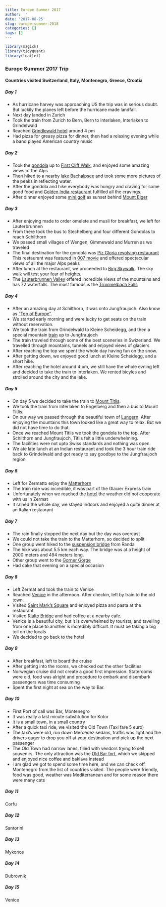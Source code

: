 ```yaml
---
title: Europe Summer 2017
author: ''
date: '2017-08-25'
slug: europe-summer-2018
categories: []
tags: []
---
```


```r
library(magick)
library(tidyquant)
library(leaflet)

```

### Europe Summer 2017 Trip

#### Countries visited Switzerland, Italy, Montenegro, Greece, Croatia

##### Day 1 

* As hurricane harvey was approaching US the trip was in serious doubt. But luckily the planes left before the hurricane made landfall.
* Next day landed in Zurich
* Took the train from Zurich to Bern, Bern to Interlaken, Interlaken to Grindelwald
* Reached [Grindlewald hotel](https://img.myswitzerland.com/mys/n49452/images/buehne/aussenansicht_kreuz__post.jpg) around 4 pm
* Had pizza for greasy pizza for dinner, then had a relaxing evening while a band played American country music


##### Day 2

* Took the [gondola](https://www.youtube.com/watch?v=JWHmG99jlwU) up to [First Cliff Walk](https://media.jungfrau.ch/image/upload/f_auto,fl_lossy,q_auto,c_crop,ar_1680:700/c_scale,w_1320/v1479810701/fileadmin/Grindelwald_First_Sommer/Grindelwald-First-Sommer-Cliff-Walk-Eiger-Moench-Jungfrau.jpg), and enjoyed some amazing views of the Alps
* Then hiked to a nearby [lake Bachalpsee](https://en.wikipedia.org/wiki/Bachalpsee#/media/File:Bachalpsee_reflection.jpg) and took some more pictures of the peaks in reflecting water.
* After the gondola and hike everybody was hungry and craving for some good food and [Golden India restaurant](https://www.google.com/maps/place/Golden+India/@46.6244728,7.9753073,12z/data=!4m8!1m2!2m1!1sGolden+India!3m4!1s0x478f9bf95116ebdd:0x6499491bcf71838!8m2!3d46.6244583!4d8.0430548) fulfilled all the cravings.
* After dinner enjoyed some [mini golf](https://www.google.com/maps/search/mini+golf/@46.6232805,8.0389147,19.66z) as sunset behind [Mount Eiger](https://img.myswitzerland.com/mys/n13929/images/buehne/Eiger_nordwand-1.jpg)


##### Day 3

* After enjoying made to order omelete and musli for breakfast, we left for Lauterbrunnen
* From there took the bus to Stechelberg and four different Gondolas to reach Schilthorn
* We passed small villages of Wengen, Gimmewald and Murren as we traveled
* The final destination for the gondola was [Piz Gloria revolving restaurant](https://img.myswitzerland.com/mys/n65937/images/buehne/piz_gloria_muerren.jpg)
This restaurant was featured in [007 movie](http://jamesbond.wikia.com/wiki/Piz_Gloria) and offered spectacular views of all the major Alps peaks
* After lunch at the restaurant, we proceeded to [Birg Skywalk](https://vimeo.com/206105774). The sky walk will test your fear of heights. 
* The [Lauterbrunnen Valley](https://img.myswitzerland.com/mys/n65934/images/buehne/st0042708_wilderswil_lauterbrunnental.jpg) offered incredible views of the mountains and has 72 waterfalls. The most famous is the [Trümmelbach Falls](https://travelguide.michelin.com/sites/default/files/styles/poi_slideshow/public/images/travel_guide/voyage_media-NX-14590/trummelbach-waterfalls.jpg?itok=5rZwVXst)

##### Day 4

* After an amazing day at Schilthorn, it was onto Jungfraujoch. Also know as ["Top of Europe"](https://media.jungfrau.ch/image/upload/f_auto,fl_lossy,q_auto,c_crop,ar_1680:700/c_scale,w_1410/v1499772463/fileadmin/Jungfraujoch_Top_of_Europe/Jungfraujoch-Sphinx-Gletscher-Sonnenuntergang.jpg).
* We started early morning and were lucky to get seats on the train without reservation.
* We took the train from Grindelwald to Kleine Scheidegg, and then a special mountain [train](https://www.youtube.com/watch?v=tVxONJO3-rs) up to Jungfraujoch
* The train traveled through some of the best sceneries in Swizerland. We travelled through mountains, tunnels and enjoyed views of glaciers.
* After reaching the top we spent the whole day having fun on the snow.
* After getting down, we enjoyed good lunch at Kleine Scheidegg, and a short hike.
* After reaching the hotel around 4 pm, we still have the whole evning left and decided to take the train to Interlaken. We rented bicyles and strolled around the city and the lake.

##### Day 5

* On day 5 we decided to take the train to [Mount Titlis](https://www.youtube.com/watch?v=xNvJj4BfD40). 
* We took the train from Interlaken to Engelberg and then a bus to Mount Titlis.
* On our way we passed through the beautiful town of [Lungern](https://www.youtube.com/watch?v=8nYywGiwudk). After enjoying the mountains this town looked like a great way to relax. But we did not have time to do that. 
* Once we reached Mount Titlis we took the gondola to the top. After Schilthorn and Jungfraujoch, Titlis felt a little underwhelming.
* The facilities were not upto Swiss standards and nothing was open.
* We ate late lunch at an Indian restaurant and took the 3 hour train ride back to Grindelwald and got ready to say goodbye to the Jungfraujoch region

##### Day 6

* Left for Zermatto enjoy the [Matterhorn](https://upload.wikimedia.org/wikipedia/commons/thumb/a/ac/Matterhorn_-_Zmuttgrat.jpg/1024px-Matterhorn_-_Zmuttgrat.jpg)
* The train ride was incredible, it was part of the Glacier Express train
* Unfortunately when we  reached the [hotel](https://t-ec.bstatic.com/images/hotel/max1024x768/524/52497153.jpg) the weather did not cooperate with us in Zermat
* It rained the whole day, we stayed indoors and enjoyed a quite dinner at an Italian restaurant

##### Day 7

* The rain finally stopped the next day but the day was overcast
* We could not take the train to the Matterhorn, so decided to split
* One group went hiked to the [suspension bridge](https://www.outdooractive.com/img//800/23754898/.jpg) from Randa
* The hike was about 5.5 km each way. The bridge was at a height of 2000 meters and 494 meters long.
* Other group went to the [Gorner Gorge](https://www.youtube.com/watch?v=faov0Vb2D70)
* Had cake that evening on a special occasion

##### Day 8

* Left Zermat and took the train to Venice
* Reached [Venice](http://www.venice-tourism.com/sites/default/files/styles/banner/public/canal_grande.jpg?itok=BsEqraPA) in the afternoon. After checkin, left by train to the old town.
* Visited [Saint Mark's Square](http://www.venice-tourism.com/sites/default/files/styles/banner/public/piazza_san_marco.jpg?itok=44pN6qyX) and enjoyed pizza and pasta at the restaurant
* Visited [Rialto Bridge](http://www.venice-tourism.com/sites/default/files/styles/banner/public/rialto_e_il_suo_mercato_grande.jpg?itok=a9EQSTwi) and had coffee at a nearby cafe.
* Venice is a beautiful city, but it is overwhelmed by tourists, and tavelling from one place to another is incredibly difficult. It must be taking a big toll on the locals
* We decided to go back to the hotel

##### Day 9

* After breakfast, left to board the cruise
* After getting into the rooms, we checked out the other facilities
* Norwegian cruise did not create a good first impression. Staterooms were old, food was alright and procedure to embark and disembark passengers was time consuming
* Spent the first night at sea on the way to Bar.

##### Day 10

* First Port of call was Bar, Montenegro
* It was really a last minute substitution for Kotor
* It is a small town, in a small country
* After a quick taxi ride, we visited the Old Town (Taxi fare 5 euro)
* The taxi's were old, run down Mercedez sedans, traffic was light and the drivers eager to drop you off at your destination and pick up the next passenger
* The Old Town had narrow lanes, filled with vendors trying to sell souvenirs. The only attraction was the [Old Bar fort](https://en.wikipedia.org/wiki/Stari_Bar#/media/File:The_wall_of_Stari_Bar.jpg), which we skipped and enjoyed nice coffee and baklava instead
* I am glad we got to spend some time here, and we can check off Montenegro from the list of countries visited. The people were friendly, food was good, weather was Mediterranean and for some reason there were many cats

##### Day 11

Corfu


##### Day 12

Santorini

##### Day 13

Mykonos

##### Day 14

Dubrovnik

##### Day 15

Venice









